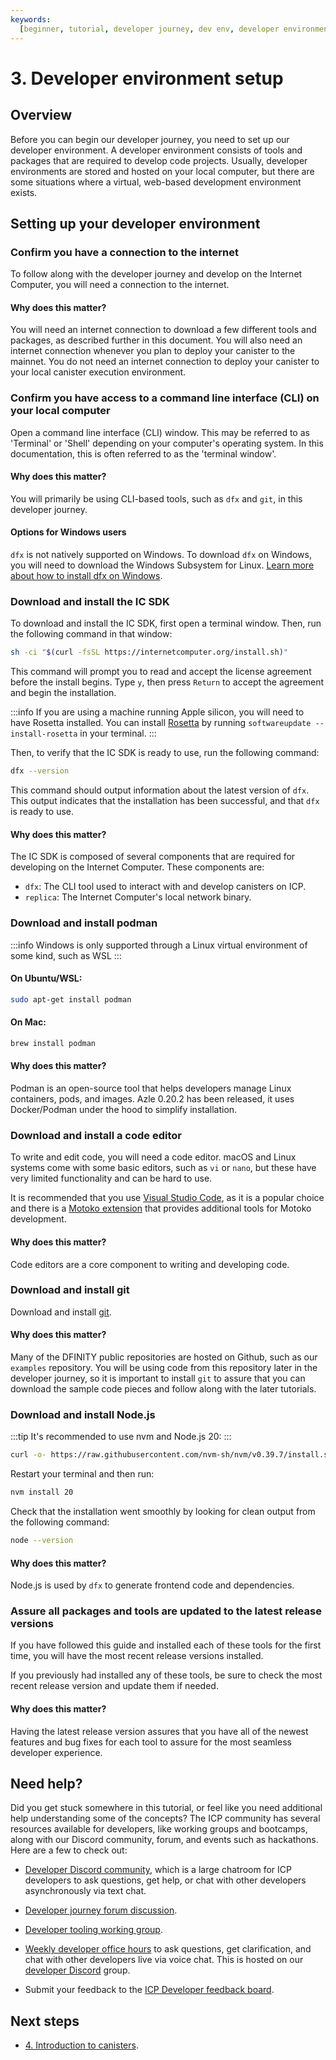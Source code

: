```yaml
---
keywords:
  [beginner, tutorial, developer journey, dev env, developer environment]
---
```


# 3. Developer environment setup

## Overview

Before you can begin our developer journey, you need to set up our developer environment. A developer environment consists of tools and packages that are required to develop code projects. Usually, developer environments are stored and hosted on your local computer, but there are some situations where a virtual, web-based development environment exists.

## Setting up your developer environment

### Confirm you have a connection to the internet

To follow along with the developer journey and develop on the Internet Computer, you will need a connection to the internet.

#### Why does this matter?

You will need an internet connection to download a few different tools and packages, as described further in this document. You will also need an internet connection whenever you plan to deploy your canister to the mainnet. You do not need an internet connection to deploy your canister to your local canister execution environment.

### Confirm you have access to a command line interface (CLI) on your local computer

Open a command line interface (CLI) window. This may be referred to as 'Terminal' or 'Shell' depending on your computer's operating system. In this documentation, this is often referred to as the 'terminal window'.

#### Why does this matter?

You will primarily be using CLI-based tools, such as `dfx` and `git`, in this developer journey.

#### Options for Windows users

`dfx` is not natively supported on Windows. To download `dfx` on Windows, you will need to download the Windows Subsystem for Linux. [Learn more about how to install dfx on Windows](/docs/current/developer-docs/getting-started/install/).

### Download and install the IC SDK

To download and install the IC SDK, first open a terminal window. Then, run the following command in that window:

```bash
sh -ci "$(curl -fsSL https://internetcomputer.org/install.sh)"
```

This command will prompt you to read and accept the license agreement before the install begins. Type `y`, then press `Return` to accept the agreement and begin the installation.

:::info
If you are using a machine running Apple silicon, you will need to have Rosetta installed. You can install [Rosetta](https://support.apple.com/en-us/HT211861) by running `softwareupdate --install-rosetta` in your terminal.
:::

Then, to verify that the IC SDK is ready to use, run the following command:

```bash
dfx --version
```

This command should output information about the latest version of `dfx`. This output indicates that the installation has been successful, and that `dfx` is ready to use.

#### Why does this matter?

The IC SDK is composed of several components that are required for developing on the Internet Computer. These components are:

- `dfx`: The CLI tool used to interact with and develop canisters on ICP.
- `replica`: The Internet Computer's local network binary.

### Download and install podman

:::info
Windows is only supported through a Linux virtual environment of some kind, such as WSL
:::

#### On Ubuntu/WSL:

```sh
sudo apt-get install podman
```

#### On Mac:

```sh
brew install podman
```

#### Why does this matter?

Podman is an open-source tool that helps developers manage Linux containers, pods, and images. Azle 0.20.2 has been released, it uses Docker/Podman under the hood to simplify installation.

### Download and install a code editor

To write and edit code, you will need a code editor. macOS and Linux systems come with some basic editors, such as `vi` or `nano`, but these have very limited functionality and can be hard to use.

It is recommended that you use [Visual Studio Code](https://code.visualstudio.com/download), as it is a popular choice and there is a [Motoko extension](https://github.com/dfinity/vscode-motoko) that provides additional tools for Motoko development.

#### Why does this matter?

Code editors are a core component to writing and developing code.

### Download and install git

Download and install [git](https://git-scm.com/downloads).

#### Why does this matter?

Many of the DFINITY public repositories are hosted on Github, such as our `examples` repository. You will be using code from this repository later in the developer journey, so it is important to install `git` to assure that you can download the sample code pieces and follow along with the later tutorials.

### Download and install Node.js

:::tip
It's recommended to use nvm and Node.js 20:
:::

```sh
curl -o- https://raw.githubusercontent.com/nvm-sh/nvm/v0.39.7/install.sh | bash
```

Restart your terminal and then run:

```sh
nvm install 20
```

Check that the installation went smoothly by looking for clean output from the following command:

```sh
node --version
```

#### Why does this matter?

Node.js is used by `dfx` to generate frontend code and dependencies.

### Assure all packages and tools are updated to the latest release versions

If you have followed this guide and installed each of these tools for the first time, you will have the most recent release versions installed.

If you previously had installed any of these tools, be sure to check the most recent release version and update them if needed.

#### Why does this matter?

Having the latest release version assures that you have all of the newest features and bug fixes for each tool to assure for the most seamless developer experience.

## Need help?

Did you get stuck somewhere in this tutorial, or feel like you need additional
help understanding some of the concepts? The ICP community has several resources
available for developers, like working groups and bootcamps, along with our
Discord community, forum, and events such as hackathons. Here are a few to check
out:

- [Developer Discord community](https://discord.com/invite/cA7y6ezyE2), which is
  a large chatroom for ICP developers to ask questions, get help, or chat with
  other developers asynchronously via text chat.

- [Developer journey forum discussion](https://forum.dfinity.org/t/developer-journey-feedback-and-discussion/23893).

- [Developer tooling working group](https://www.google.com/calendar/event?eid=MHY0cjBubmlnYXY1cTkzZzVzcmozb3ZjZm5fMjAyMzEwMDVUMTcwMDAwWiBjX2Nnb2VxOTE3cnBlYXA3dnNlM2lzMWhsMzEwQGc&ctz=Europe/Zurich).

- [Weekly developer office hours](https://discord.gg/4a7SZzRk?event=1164114241893187655)
  to ask questions, get clarification, and chat with other developers live via
  voice chat. This is hosted on our
  [developer Discord](https://discord.com/invite/cA7y6ezyE2) group.

- Submit your feedback to the [ICP Developer feedback board](http://dx.internetcomputer.org).

## Next steps

- [4. Introduction to canisters](/docs/current/tutorials/developer-journey/level-0/intro-canisters).
